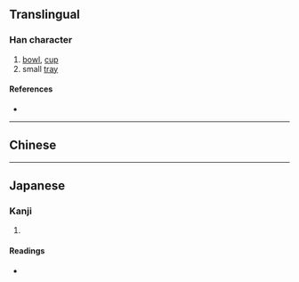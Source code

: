 {{also|甌}}
{{character info/new}}
==Translingual==

===Han character===
{{Han char|rn=98|rad=瓦|as=04|sn=9|four=|canj=SKMVN|ids=⿰区瓦}}

# [[bowl]], [[cup]]
# small [[tray]]

====References====
* {{Han ref|kx=0748.201|dkj=21464|dj=1157.070|hdz=21422.100|uh=74EF|ud=29935}}

----

==Chinese==
{{zh-see|甌}}

----

==Japanese==

===Kanji===
{{ja-kanji|grade=|rs=瓦04}}

# {{defn|lang=ja|sort=瓦04}}

====Readings====
* {{ja-readings
|goon=う
|kanon=おう
|kun=かめ-, はち-, ほとぎ-
}}